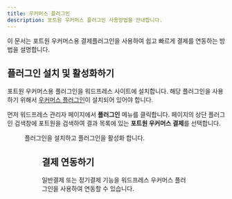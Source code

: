 ```yaml
---
title: 우커머스 플러그인
description: 포트원 우커머스 플러그인 사용방법을 안내합니다.
---
```



이 문서는 포트원 우커머스용 결제플러그인을 사용하여 쉽고 빠르게 결제를 연동하는 방법을 설명합니다.

## 플러그인 설치 및 활성화하기

포트원 우커머스용 플러그인을 워드프레스 사이트에 설치합니다. 해당 플러그인을 사용하기 위해서
[우커머스 플러그인](https://ko.wordpress.org/plugins/woocommerce/)이 설치되어 있어야 합니다.

먼저 워드프레스 관리자 페이지에서 **플러그인** 메뉴를 클릭합니다. 페이지의 상단 플러그인 검색창에 포트원을 검색하여 결과 목록에 있는 **포트원
우커머스 결제**를 선택합니다.

<Figure src={image1} />

플러그인을 설치하고 플러그인을 활성화 합니다.

<Figure src={image2} />

## 결제 연동하기

일반결제 또는 정기결제 기능을 워드프레스 우커머스 플러그인을 사용하여 연동할 수 있습니다.

<ContentRef slug="/ko/payment" />

<ContentRef slug="/ko/subscription" />
